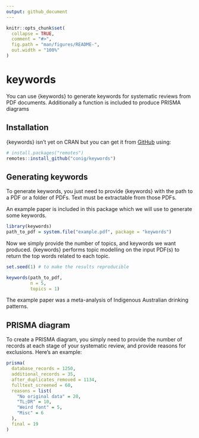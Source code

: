 ```yaml
---
output: github_document
---
```


<!-- README.md is generated from README.Rmd. Please edit that file -->

```r
knitr::opts_chunk$set(
  collapse = TRUE,
  comment = "#>",
  fig.path = "man/figures/README-",
  out.width = "100%"
)
```

# keywords

<!-- badges: start -->
<!-- badges: end -->

You can use {keywords} to generate keywords for systematic reviews from PDF documents. Additionally a function is included to produce PRISMA diagrams

## Installation

{keywords} isn't yet on CRAN but you can get it from [GitHub](https://github.com/conig/keywords) using:

```r
# install.packages("remotes")
remotes::install_github("conig/keywords")
```
## Generating keywords

To generate keywords, you just need to provide {keywords} with the path to a PDF or a folder of PDFs. Text must be extractable from those PDFs.

An example paper is included in this package which we will use to generate some keywords.

```r
library(keywords)
path_to_pdf = system.file("example.pdf", package = "keywords")
```

Now we simply provide the number of topics, and keywords we want produced. {keywords} performs topic modelling on the input PDF(s) to return the top words related to each topic.

```r
set.seed(1) # to make the results reproducible

keywords(path_to_pdf,
         n = 5,
         topics = 1)
```

The example paper was a meta-analysis of Indigenous Australian drinking patterns.

## PRISMA diagram

To create a PRISMA diagram, you simply need to provide the number of records at each stage of your systematic review, and provide reasons for exclusions. Here's an example:

```r
prisma(
  database_records = 1250,
  additional_records = 35,
  after_duplicates_removed = 1134,
  fulltext_screened = 60,
  reasons = list(
    "No original data" = 20,
    "TL;DR" = 10,
    "Weird font" = 5,
    "Misc" = 6
  ),
  final = 19
)
```

